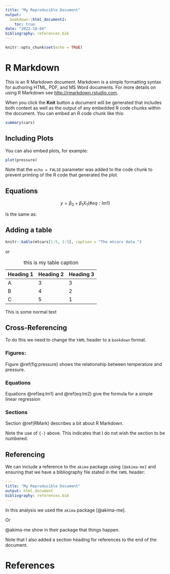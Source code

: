 ---
title: "My Reproducible Document"
output:
  bookdown::html_document2:
    toc: true
date: "2022-10-04"
bibliography: references.bib
---

```{r setup, include=FALSE}
knitr::opts_chunk$set(echo = TRUE)
```

# R Markdown {#RMark}

This is an R Markdown document. Markdown is a simple formatting syntax for authoring HTML, PDF, and MS Word documents. For more details on using R Markdown see <http://rmarkdown.rstudio.com>.

When you click the **Knit** button a document will be generated that includes both content as well as the output of any embedded R code chunks within the document. You can embed an R code chunk like this:

```{r cars}
summary(cars)
```

## Including Plots

You can also embed plots, for example:

```{r pressure, echo=FALSE, fig.cap="My figure caption"}
plot(pressure)
```

Note that the `echo = FALSE` parameter was added to the code chunk to prevent printing of the R code that generated the plot.

## Equations

$$
y = \beta_0 + \beta_1X_1
(\#eq:lm1)
$$

Is the same as:


\begin{equation}
y = \beta_0 + \beta_1X_1 (\#eq:lm2)
\end{equation}


## Adding a table

```{r mtcars, echo=FALSE}
knitr::kable(mtcars[1:5, 1:5], caption = "The mtcars data.")
```

or



| Heading 1 | Heading 2 | Heading 3 |
|-----------|-----------|-----------|
| A         | 3         | 3         |
| B         | 4         | 2         |
| C         | 5         | 1         |

: this is my table caption

This is some normal text

## Cross-Referencing

To do this we need to change the `YAML` header to a `bookdown` format.

### Figures: {-}

Figure \@ref(fig:pressure) shows the relationship between temperature and pressure.

### Equations {-}

Equations \@ref(eq:lm1) and \@ref(eq:lm2) give the formula for a simple linear regression

### Sections {-}

Section \@ref(RMark) describes a bit about R Markdown.

Note the use of `{-}` above. This indicates that I do not wish the section to be numbered.

## Referencing

We can include a reference to the `akima` package using `[@akima-me]` and ensuring that we have a bibliography file stated in the `YAML` header:

``` yaml
---
title: "My Reproducible Document"
output: html_document
bibliography: references.bib
---
```

In this analysis we used the `akima` package [@akima-me].

Or

@akima-me show in their package that things happen.

Note that I also added a section heading for references to the end of the document.


# References
